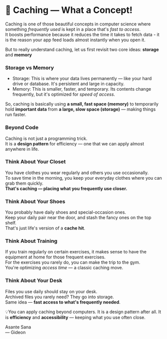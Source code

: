 

# 🧠 Caching — What a Concept!

<p className="desc">Caching is one of those beautiful concepts in computer science where something <em>frequently used</em> is kept in a place that's <em>fast to access</em>.<br />
It boosts performance because it reduces the time it takes to fetch data - it is the reason your app feed loads almost instantly when you open it.</p>


But to really understand caching, let us first revisit two core ideas: <strong>storage</strong> and <strong>memory</strong>




###  Storage vs Memory


- <span className="memory">Storage:</span> <span>This is where your data lives permanently — like your hard drive or database. It's persistent and large in capacity.</span>
- <span className="memory">Memory:</span> <span>This is smaller, faster, and temporary. Its contents change frequently, but it's optimized for <em>speed of access</em>.</span>

<div className="callout">
So, caching is basically using <b>a small, fast space (memory)</b> to temporarily hold <b>important data</b> from <b>a large, slow space (storage)</b> — making things run faster.
</div>


### Beyond Code

Caching is not just a programming trick.<br />It is a <b>design pattern</b> for efficiency — one that we can apply almost anywhere in life.




###  Think About Your Closet

You have clothes you wear regularly and others you use occasionally.<br />To save time in the morning, you keep your everyday clothes where you can grab them quickly.<br /><b>That's caching — placing what you frequently use closer.</b>



### Think About Your Shoes
<p>You probably have daily shoes and special-occasion ones.<br />Keep your daily pair near the door, and stash the fancy ones on the top shelf.<br />That's just life's version of a <b>cache hit</b>.</p>





### Think About Training
<p>If you train regularly on certain exercises, it makes sense to have the equipment at home for those frequent exercises.<br />For the exercises you rarely do, you can make the trip to the gym.<br />You're optimizing <em>access time</em> — a classic caching move.</p>





### Think About Your Desk
<p>Files you use daily should stay on your desk.<br />Archived files you rarely need? They go into storage.<br />Same idea — <b>fast access to what's frequently needed</b>.</p>




💡You can apply caching beyond computers. It is a design pattern after all. It is <b>efficiency</b> and <b>accessibility</b> — keeping what you use often close.


Asante Sana <br />— Gideon
